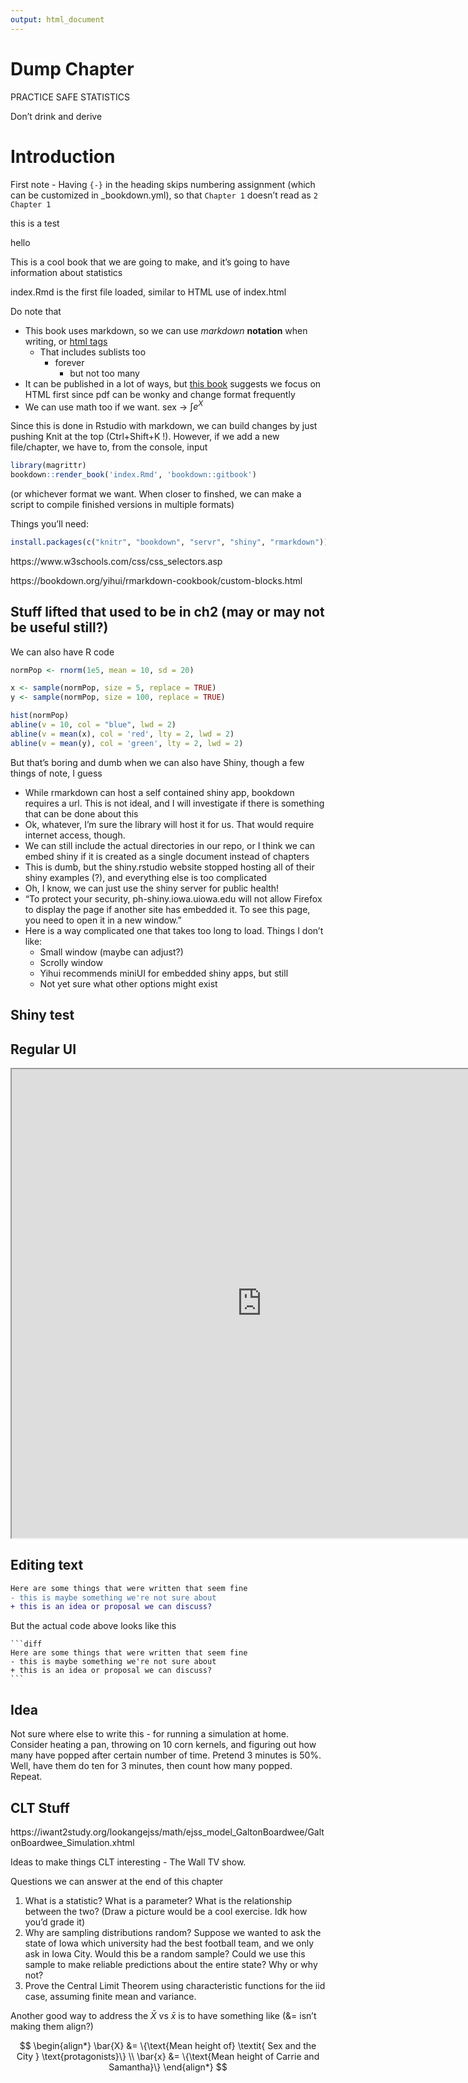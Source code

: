 ```yaml
---
output: html_document
---
```


# Dump Chapter {#ch14}


::: {.infobox .hazard data-latex="hazard"}
PRACTICE SAFE STATISTICS

Don't drink and derive
:::





# Introduction {-}
<!-- # Introduction {.para1 -} <- this adds para1 class to introduction--> 

First note - Having `{-}` in the heading skips numbering assignment (which can be customized in _bookdown.yml), so that `Chapter 1` doesn't read  as `2 Chapter 1`

<p class="para1">this is a test</p>
<div class="para1"> hello </div>

This is a cool book that we are going to make, and it's going to have information about statistics

index.Rmd is the first file loaded, similar to HTML use of index.html

Do note that

- This book uses markdown, so we can use *markdown* **notation** when writing, or <u> html tags</u> 
  + That includes sublists too
    - forever
      * but not too many
- It can be published in a lot of ways, but [this book](https://bookdown.org/yihui/bookdown/) suggests we focus on HTML first since pdf can be wonky and change format frequently
- We can use math too if we want. sex  $\rightarrow$ $\int e^X$

Since this is done in Rstudio with markdown, we can build changes by just pushing Knit at the top (Ctrl+Shift+K !). However, if we add a new file/chapter, we have to, from the console, input

```r
library(magrittr)
bookdown::render_book('index.Rmd', 'bookdown::gitbook')
```
(or whichever format we want. When closer to finshed, we can make a script to compile finished versions in multiple formats)

Things you'll need:

```r
install.packages(c("knitr", "bookdown", "servr", "shiny", "rmarkdown"))
```


https://www.w3schools.com/css/css_selectors.asp

https://bookdown.org/yihui/rmarkdown-cookbook/custom-blocks.html

## Stuff lifted that used to be in ch2 (may or may not be useful still?)


We can also have R code

```r
normPop <- rnorm(1e5, mean = 10, sd = 20)

x <- sample(normPop, size = 5, replace = TRUE)
y <- sample(normPop, size = 100, replace = TRUE)

hist(normPop)
abline(v = 10, col = "blue", lwd = 2)
abline(v = mean(x), col = 'red', lty = 2, lwd = 2)
abline(v = mean(y), col = 'green', lty = 2, lwd = 2)
```

But that's boring and dumb when we can also have Shiny, though a few things of note, I guess

- While rmarkdown can host a self contained shiny app, bookdown requires a url. This is not ideal, and I will investigate if there is something that can be done about this
- Ok, whatever, I'm sure the library will host it for us. That would require internet access, though.
- We can still include the actual directories in our repo, or I think we can embed shiny if it is created as a single document instead of chapters
- This is dumb, but the shiny.rstudio website stopped hosting all of their shiny examples (?), and everything else is too complicated
- Oh, I know, we can just use the shiny server for public health!
- "To protect your security, ph-shiny.iowa.uiowa.edu will not allow Firefox to display the page if another site has embedded it. To see this page, you need to open it in a new window."
- Here is a way complicated one that takes too long to load. Things I don't like:
  - Small window (maybe can adjust?)
  - Scrolly window
  - Yihui recommends miniUI for embedded shiny apps, but still
  - Not yet sure what other options might exist




## Shiny test


## Regular UI
<!-- frameBorder="0" -->
<iframe src="https://ph-shiny.iowa.uiowa.edu/collin/textbook/confidenceIntervals/" width = "800" height = "750"> 
</iframe>

## Editing text

```diff
Here are some things that were written that seem fine
- this is maybe something we're not sure about
+ this is an idea or proposal we can discuss?
```

But the actual code above looks like this


    ```diff
    Here are some things that were written that seem fine
    - this is maybe something we're not sure about
    + this is an idea or proposal we can discuss?
    ```


## Idea

Not sure where else to write this - for running a simulation at home. Consider heating a pan, throwing on 10 corn kernels, and figuring out how many have popped after certain number of time. Pretend 3 minutes is 50%. Well, have them do ten for 3 minutes, then count how many popped. Repeat.


## CLT Stuff

https://iwant2study.org/lookangejss/math/ejss_model_GaltonBoardwee/GaltonBoardwee_Simulation.xhtml

Ideas to make things CLT interesting - The Wall TV show.



Questions we can answer at the end of this chapter

1. What is a statistic? What is a parameter? What is the relationship between the two? (Draw a picture would be a cool exercise. Idk how you'd grade it)
2. Why are sampling distributions random? Suppose we wanted to ask the state of Iowa which 
university had the best football team, and we only ask in Iowa City. Would this be a 
random sample? Could we use this sample to make reliable predictions about the entire state? Why or why not?
3. Prove the Central Limit Theorem using characteristic functions for the iid case, assuming finite mean and variance.


Another good way to address the $\bar{X}$ vs $\bar{x}$ is to have something like (&= isn't making them align?)

<div class="latex">
$$
\begin{align*}
\bar{X} &= \{\text{Mean height of} \textit{ Sex and the City } \text{protagonists}\} \\
\bar{x} &= \{\text{Mean height of Carrie and Samantha}\}
\end{align*}
$$
</div>